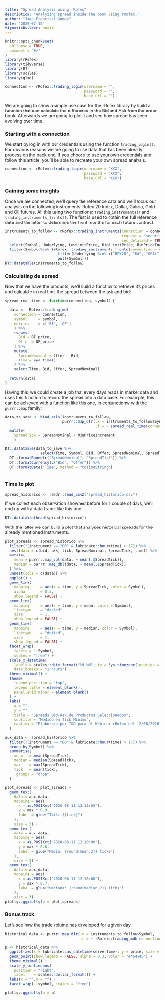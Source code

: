 ```yaml
---
title: "Spread Analysis using rRofex"
description: "Analyzing spread inside the book using rRofex."
author: "Juan Francisco Gomez"
date: "2020-07-15"
VignetteBuilder: knitr
---
```


```r
knitr::opts_chunk$set(
  collapse = TRUE,
  comment = "#>"
)
library(rRofex)
library(tidyverse)
library(DT)
library(scales)
library(glue)

connection <- rRofex::trading_login(username = "", 
                                    password = "", 
                                    base_url = "")
```

We are going to show a simple use case for the rRofex library by build a function that can calculate the difference in the Bid and Ask from the order book. Afterwards we are going to plot it and see how spread has been evolving over  time.

### Starting with a connection

We start by log in with our credentials using the function `trading_login()`. For obvious reasons we are going to use data that has been already process on the back end. If you choose to use your own credentials and follow this article, you'll be able to recreate your own spread analysis.

```r
connection <- rRofex::trading_login(username = "XXX", 
                                    password = "XXX", 
                                    base_url = "XXX")
```

### Gaining some insights

Once we are connected, we'll query the reference data and we'll focus our analysis on the following instruments: Rofex 20 Index, Dollar, Galicia, Gold and Oil futures. All this using two functions: `trading_instruments()` and `trading_instruments_fronts()`. The first is used to obtain the full reference data and the latter to determine the front months for each future contract.

```r
instruments_to_follow <- rRofex::trading_instruments(connection = connection, 
                                                     request = "securities", 
                                                     sec_detailed = TRUE) %>%
  select(Symbol, Underlying, LowLimitPrice, HighLimitPrice, MinPriceIncrement, ContractMultiplier) %>%
  filter(Symbol %in% (rRofex::trading_instruments_fronts(connection = connection) %>% 
                        filter(Underlying %in% c("RFX20", "DO", "GGAL", "ORO", "WTI")) %>% 
                        pull(Symbol)))
DT::datatable(instruments_to_follow)
```

### Calculating de spread

Now that we have the products, we'll build a function to retrieve it's prices and calculate in real time the spread between the ask and bid:

```r
spread_real_time <- function(connection, symbol) {
  
  data <- rRofex::trading_md(
    connection = connection,
    symbol     = symbol,
    entries    = c('BI', 'OF')
    ) %>% 
    rename(
      Bid = BI_price, 
      Offer = OF_price
    ) %>%
    mutate(
      SpreadNominal = Offer - Bid,
      Time = Sys.time()
    ) %>%
    select(Time, Bid, Offer, SpreadNominal)
  
  return(data)
}
```

Having this, we could create a job that every days reads in market data and uses this function to record the spread into a data base. For example, this can be achieved with a function like this one, in conjunctionw with the `purrr::map` family:

```r
data_to_save <- bind_cols(instruments_to_follow, 
                          purrr::map_dfr(.x = instruments_to_follow$Symbol, 
                                         .f = ~ spread_real_time(connection = connection, symbol = .x))) %>%
  mutate(
    SpreadTick = SpreadNominal / MinPriceIncrement
    )

DT::datatable(data_to_save %>% 
                select(Time, Symbol, Bid, Offer, SpreadNominal, SpreadTick)) %>% 
  DT::formatRound(c("SpreadNominal", "SpreadTick")) %>%
  DT::formatCurrency(c("Bid", "Offer")) %>%
  DT::formatDate("Time", method = "toTimeString")
    
```

### Time to plot

```r
spread_historico <- readr::read_csv2("spread_historico.csv")
```

If we collect each observation showned before for a couple of days, we'll end up with a data frame like this one:

```r
DT::datatable(head(spread_historico))
```

With the latter we can build a plot that analyses historical spreads for the already mentioned instruments.

```r
plot_spreads <- spread_historico %>%
  filter(!(instrument == "DO" & lubridate::hour(time) > 17)) %>% 
  nest(data = c(bid, ask, tick, SpreadNominal, SpreadTick, time)) %>%
  mutate(
    mean = purrr::map_dbl(data, ~ mean(.$SpreadTick)),
    median = purrr::map_dbl(data, ~ mean(.$SpreadTick))
  ) %>% 
  unnest(cols = c(data)) %>% 
  ggplot() +
  geom_line(
    mapping     = aes(x = time, y = SpreadTick, color = Symbol),
    alpha       = 0.5,
    show.legend = FALSE) +
  geom_line(
    mapping     = aes(x = time, y = mean, color = Symbol),
    linetype    = "dashed",
    size        = 1,
    show.legend = FALSE) +
  geom_line(
    mapping     = aes(x = time, y = median, color = Symbol),
    linetype    = "dotted",
    size        = 1,
    show.legend = FALSE) +
  facet_wrap(
    facets = ~ Symbol,
    scales = "free") +
  scale_x_datetime(
    labels = scales::date_format("%H %M", tz = Sys.timezone(location = TRUE)),
    date_breaks = "1 hours") +
  theme_minimal() +
  theme(
    legend.position = "top",
    legend.title = element_blank(),
    panel.grid.minor = element_blank()
  ) +
  labs(
    x = "",
    y = "",
    title = "Spreads Bid-Ask de Productos Seleccionados",
    subtitle = "Medido en Tick Mínimo",
    caption = "Elaborado por I&D para el Webinar rRofex del 12/06/2020"
  )

aux_data <- spread_historico %>%
  filter(!(instrument == "DO" & lubridate::hour(time) > 17)) %>%
  group_by(Symbol) %>% 
  summarise(
    mean   = mean(SpreadTick),
    median = median(SpreadTick),
    max    = max(SpreadTick),
    tick   = mean(tick), 
    .groups = "drop"
  )

plot_spreads <- plot_spreads +
  geom_text(
    data = aux_data,
    mapping = aes(
      x = as.POSIXct("2020-06-11 12:10:00"),
      y = max * 0.9,
      label = glue("Tick: ${tick}")
    ),
    size = 3) +
  geom_text(
    data = aux_data,
    mapping = aes(
      x = as.POSIXct("2020-06-11 12:10:00"),
      y = max * 0.8,
      label = glue("Media: {round(mean,2)} ticks")
    ),
    size = 3) +
  geom_text(
    data = aux_data,
    mapping = aes(
      x = as.POSIXct("2020-06-11 12:10:00"),
      y = max * 0.7,
      label = glue("Mediana: {round(median,2)} ticks")
    ),
    size = 3)
plotly::ggplotly(p = plot_spreads)
```

###  Bonus track

Let's see how the trade volume has developed for a given day.

```r
historical_data <- purrr::map_dfr(.x = instruments_to_follow$Symbol, 
                                  .f = ~ rRofex::trading_mdh(connection = connection, symbol = .x, date = "2020-07-07"))

p <- historical_data %>%
  ggplot(aes(x = lubridate::as_datetime(servertime), y = price, size = size)) +
  geom_point(show.legend = FALSE, alpha = 0.3, color = "#454545") +
  theme_minimal() +
  scale_y_continuous(
    position = "right",
    label    = scales::dollar_format()) +
  labs(x = "",y = "") +
  facet_wrap(.~symbol, scales = "free")

plotly::ggplotly(p = p)
```

